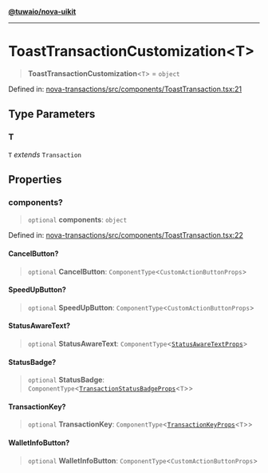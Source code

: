 [**@tuwaio/nova-uikit**](../../../README.md)

***

# ToastTransactionCustomization\<T\>

> **ToastTransactionCustomization**\<`T`\> = `object`

Defined in: [nova-transactions/src/components/ToastTransaction.tsx:21](https://github.com/TuwaIO/nova-uikit/blob/0264e04d7bd3af82117c3a9b03d510f8f3381744/packages/nova-transactions/src/components/ToastTransaction.tsx#L21)

## Type Parameters

### T

`T` *extends* `Transaction`

## Properties

### components?

> `optional` **components**: `object`

Defined in: [nova-transactions/src/components/ToastTransaction.tsx:22](https://github.com/TuwaIO/nova-uikit/blob/0264e04d7bd3af82117c3a9b03d510f8f3381744/packages/nova-transactions/src/components/ToastTransaction.tsx#L22)

#### CancelButton?

> `optional` **CancelButton**: `ComponentType`\<`CustomActionButtonProps`\>

#### SpeedUpButton?

> `optional` **SpeedUpButton**: `ComponentType`\<`CustomActionButtonProps`\>

#### StatusAwareText?

> `optional` **StatusAwareText**: `ComponentType`\<[`StatusAwareTextProps`](StatusAwareTextProps.md)\>

#### StatusBadge?

> `optional` **StatusBadge**: `ComponentType`\<[`TransactionStatusBadgeProps`](TransactionStatusBadgeProps.md)\<`T`\>\>

#### TransactionKey?

> `optional` **TransactionKey**: `ComponentType`\<[`TransactionKeyProps`](TransactionKeyProps.md)\<`T`\>\>

#### WalletInfoButton?

> `optional` **WalletInfoButton**: `ComponentType`\<`CustomActionButtonProps`\>
